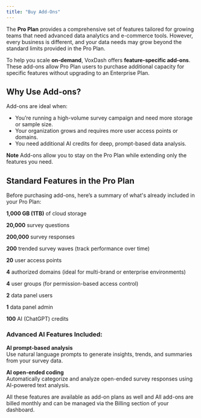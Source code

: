 ```yaml
---
title: "Buy Add-Ons" 
---
```


The **Pro Plan** provides a comprehensive set of features tailored for growing teams that need advanced data analytics and e-commerce tools. However, every business is different, and your data needs may grow beyond the standard limits provided in the Pro Plan.

To help you scale **on-demand**, VoxDash offers **feature-specific add-ons**. These add-ons allow Pro Plan users to purchase additional capacity for specific features without upgrading to an Enterprise Plan.

## **Why Use Add-ons?**

Add-ons are ideal when:

* You’re running a high-volume survey campaign and need more storage or sample size.
* Your organization grows and requires more user access points or domains.
* You need additional AI credits for deep, prompt-based data analysis.

**Note** Add-ons allow you to stay on the Pro Plan while extending only the features you need.

## **Standard Features in the Pro Plan**

Before purchasing add-ons, here’s a summary of what's already included in your Pro Plan:

**1,000 GB (1TB)** of cloud storage

**20,000** survey questions

**200,000** survey responses

**200** trended survey waves (track performance over time)

**20** user access points

**4** authorized domains (ideal for multi-brand or enterprise environments)

**4** user groups (for permission-based access control)

**2** data panel users

**1** data panel admin

**100** AI (ChatGPT) credits

###  **Advanced AI Features Included:**

**AI prompt-based analysis**  
Use natural language prompts to generate insights, trends, and summaries from your survey data.

**AI open-ended coding**  
Automatically categorize and analyze open-ended survey responses using AI-powered text analysis.

All these features are available as add-on plans as well and All add-ons are billed monthly and can be managed via the Billing section of your dashboard.